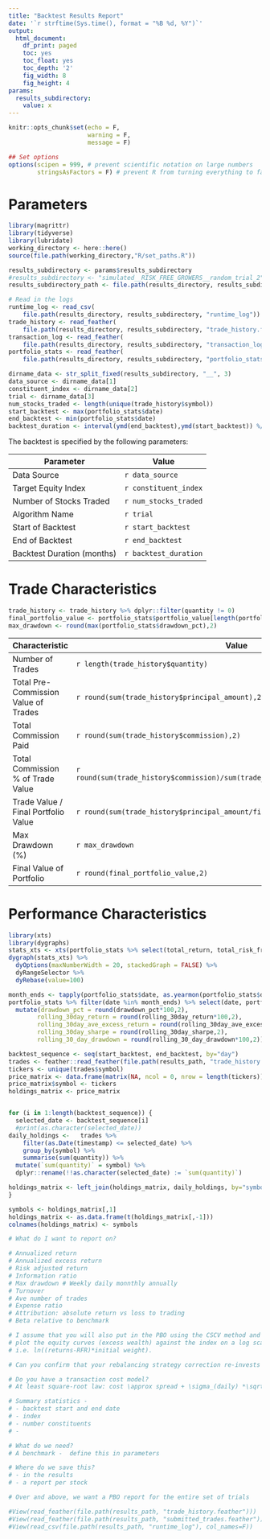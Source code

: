 ```yaml
---
title: "Backtest Results Report"
date: '`r strftime(Sys.time(), format = "%B %d, %Y")`'
output:
  html_document:
    df_print: paged
    toc: yes
    toc_float: yes
    toc_depth: '2'
    fig_width: 8
    fig_height: 4
params:
  results_subdirectory:
    value: x
---
```


```r
knitr::opts_chunk$set(echo = F,
                      warning = F,
                      message = F)

## Set options
options(scipen = 999, # prevent scientific notation on large numbers
        stringsAsFactors = F) # prevent R from turning everything to factors
```

# Parameters

```r
library(magrittr)
library(tidyverse)
library(lubridate)
working_directory <- here::here()
source(file.path(working_directory,"R/set_paths.R"))

results_subdirectory <- params$results_subdirectory
#results_subdirectory <- "simulated__RISK_FREE_GROWERS__random_trial_2"
results_subdirectory_path <- file.path(results_directory, results_subdirectory)

# Read in the logs
runtime_log <- read_csv(
    file.path(results_directory, results_subdirectory, "runtime_log"))
trade_history <- read_feather(
    file.path(results_directory, results_subdirectory, "trade_history.feather"))
transaction_log <- read_feather(
    file.path(results_directory, results_subdirectory, "transaction_log.feather"))
portfolio_stats <- read_feather(
    file.path(results_directory, results_subdirectory, "portfolio_stats.feather"))
```

```r
dirname_data <- str_split_fixed(results_subdirectory, "__", 3)
data_source <- dirname_data[1]
constituent_index <- dirname_data[2]
trial <- dirname_data[3]
num_stocks_traded <- length(unique(trade_history$symbol))
start_backtest <- max(portfolio_stats$date)
end_backtest <- min(portfolio_stats$date)
backtest_duration <- interval(ymd(end_backtest),ymd(start_backtest)) %/% months(1)
```

The backtest is specified by the following parameters:

|Parameter                 |Value|
|--|--|
|Data Source               |`r data_source`| 
|Target Equity Index       |`r constituent_index`|
|Number of Stocks Traded   |`r num_stocks_traded`|
|Algorithm Name            |`r trial`|
|Start of Backtest         |`r start_backtest`|
|End of Backtest           |`r end_backtest`|
|Backtest Duration (months)|`r backtest_duration`|
# Trade Characteristics
```r
trade_history <- trade_history %>% dplyr::filter(quantity != 0)
final_portfolio_value <- portfolio_stats$portfolio_value[length(portfolio_stats$portfolio_value)]
max_drawdown <- round(max(portfolio_stats$drawdown_pct),2)
```

|Characteristic                       |Value|
|--|--|
|Number of Trades                     | `r length(trade_history$quantity)`|
|Total Pre-Commission Value of Trades | `r round(sum(trade_history$principal_amount),2)`|
|Total Commission Paid                | `r round(sum(trade_history$commission),2)`|
|Total Commission % of Trade Value    | `r round(sum(trade_history$commission)/sum(trade_history$principal_amount*100),2)`|
|Trade Value / Final Portfolio Value  | `r round(sum(trade_history$principal_amount/final_portfolio_value),2)`|
|Max Drawdown (%)                     | `r max_drawdown`|
|Final Value of Portfolio             | `r round(final_portfolio_value,2)`|

# Performance Characteristics
```r
library(xts)
library(dygraphs)
stats_xts <- xts(portfolio_stats %>% select(total_return, total_risk_free_return), order.by=portfolio_stats$date)
dygraph(stats_xts) %>% 
  dyOptions(maxNumberWidth = 20, stackedGraph = FALSE) %>%
  dyRangeSelector %>%
  dyRebase(value=100)
```

```r
month_ends <- tapply(portfolio_stats$date, as.yearmon(portfolio_stats$date), max)
portfolio_stats %>% filter(date %in% month_ends) %>% select(date, portfolio_value, drawdown_pct, rolling_30day_return, rolling_30day_ave_excess_return, rolling_30day_sharpe, rolling_30_day_drawdown) %>%
  mutate(drawdown_pct = round(drawdown_pct*100,2),
        rolling_30day_return = round(rolling_30day_return*100,2), 
        rolling_30day_ave_excess_return = round(rolling_30day_ave_excess_return*100,2), 
        rolling_30day_sharpe = round(rolling_30day_sharpe,2), 
        rolling_30_day_drawdown = round(rolling_30_day_drawdown*100,2))
```


```r
backtest_sequence <- seq(start_backtest, end_backtest, by="day")
trades <- feather::read_feather(file.path(results_path, "trade_history.feather"))
tickers <- unique(trades$symbol)
price_matrix <- data.frame(matrix(NA, ncol = 0, nrow = length(tickers)))
price_matrix$symbol <- tickers
holdings_matrix <- price_matrix


for (i in 1:length(backtest_sequence)) {
  selected_date <- backtest_sequence[i]
  #print(as.character(selected_date))
daily_holdings <-   trades %>% 
    filter(as.Date(timestamp) <= selected_date) %>%
    group_by(symbol) %>% 
    summarise(sum(quantity)) %>%
  mutate(`sum(quantity)` = symbol) %>%
  dplyr::rename(!!as.character(selected_date) := `sum(quantity)`)

holdings_matrix <- left_join(holdings_matrix, daily_holdings, by="symbol")
}

symbols <- holdings_matrix[,1]
holdings_matrix <- as.data.frame(t(holdings_matrix[,-1]))
colnames(holdings_matrix) <- symbols

# What do I want to report on?

# Annualized return
# Annualized excess return
# Risk adjusted return
# Information ratio
# Max drawdown # Weekly daily monnthly annually
# Turnover
# Ave number of trades
# Expense ratio
# Attribution: absolute return vs loss to trading
# Beta relative to benchmark

# I assume that you will also put in the PBO using the CSCV method and 
# plot the equity curves (excess wealth) against the index on a log scale 
# i.e. ln((returns-RFR)*initial weight).

# Can you confirm that your rebalancing strategy correction re-invests based on the PL.

# Do you have a transaction cost model? 
# At least square-root law: cost \approx spread + \sigma_(daily) *\sqrt(Volume/ADV)

# Summary statistics - 
# - backtest start and end date
# - index
# - number constituents
# - 

# What do we need?
# A benchmark -  define this in parameters

# Where do we save this?
# - in the results
# - a report per stock

# Over and above, we want a PBO report for the entire set of trials

#View(read_feather(file.path(results_path, "trade_history.feather")))
#View(read_feather(file.path(results_path, "submitted_trades.feather")))
#View(read_csv(file.path(results_path, "runtime_log"), col_names=F))
```